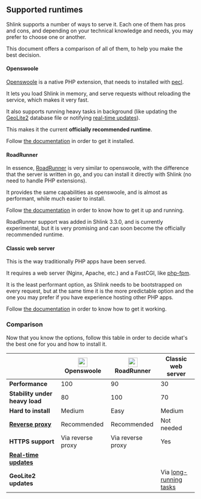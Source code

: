 
## Supported runtimes

Shlink supports a number of ways to serve it. Each one of them has pros and cons, and depending on your technical knowledge and needs, you may prefer to choose one or another.

This document offers a comparison of all of them, to help you make the best decision.

#### Openswoole

[Openswoole](https://openswoole.com/) is a native PHP extension, that needs to installed with [pecl](https://pecl.php.net/).

It lets you load Shlink in memory, and serve requests without reloading the service, which makes it very fast.

It also supports running heavy tasks in background (like updating the [GeoLite2](/documentation/geolite-license-key/) database file or notifying [real-time updates](/documentation/advanced/real-time-updates/)).

This makes it the current **officially recommended runtime**.

Follow [the documentation](/documentation/supported-runtimes/serve-with-openswoole) in order to get it installed.

#### RoadRunner

In essence, [RoadRunner](https://roadrunner.dev/) is very similar to openswoole, with the difference that the server is written in go, and you can install it directly with Shlink (no need to handle PHP extensions).

It provides the same capabilities as openswoole, and is almost as performant, while much easier to install.

Follow [the documentation](/documentation/supported-runtimes/serve-with-roadrunner) in order to know how to get it up and running.

<Callout type="warning">
  RoadRunner support was added in Shlink 3.3.0, and is currently experimental, but it is very promising and can soon become the officially recommended runtime.
</Callout>

#### Classic web server

This is the way traditionally PHP apps have been served.

It requires a web server (Nginx, Apache, etc.) and a FastCGI, like [php-fpm](https://www.php.net/manual/en/install.fpm.php).

It is the least performant option, as Shlink needs to be bootstrapped on every request, but at the same time it is the more predictable option and the one you may prefer if you have experience hosting other PHP apps.

Follow [the documentation](/documentation/supported-runtimes/classic-web-server) in order to know how to get it working.

### Comparison

Now that you know the options, follow this table in order to decide what's the best one for you and how to install it.

|                                                                              | <img src="/images/logos/openswoole.png" width="25" className="d-inline me-1" /> Openswoole | <img src="/images/logos/roadrunner.png" width="25" className="d-inline me-1" /> RoadRunner | Classic web server                                           |
|------------------------------------------------------------------------------|--------------------------------------------------------------------------------------------|--------------------------------------------------------------------------------------------|--------------------------------------------------------------|
| **Performance**                                                              | <span className="text-success">100</span>                                                  | <span className="text-success">90</span>                                                   | <span className="text-danger">30</span>                      |
| **Stability under heavy load**                                               | 80                                                                                         | <span className="text-success">100</span>                                                  | <span className="text-warning">70</span>                     |
| **Hard to install**                                                          | Medium                                                                                     | <span className="text-success">Easy</span>                                                 | Medium                                                       |
| **[Reverse proxy](/documentation/advanced/exposing-through-reverse-proxy/)** | Recommended                                                                                | Recommended                                                                                | <span className="text-success">Not needed</span>             |
| **HTTPS support**                                                            | Via reverse proxy                                                                          | Via reverse proxy                                                                          | Yes                                                          |
| **[Real-time updates](/documentation/advanced/real-time-updates/)**          | <FontAwesomeIcon icon={faCheck} className="text-success" />                                | <FontAwesomeIcon icon={faCheck} className="text-success" />                                | <FontAwesomeIcon icon={faXmark} className="text-danger" />   |
| **GeoLite2 updates**                                                         | <FontAwesomeIcon icon={faCheck} className="text-success" />                                | <FontAwesomeIcon icon={faCheck} className="text-success" />                                | Via [long-running tasks](/documentation/long-running-tasks/) |
